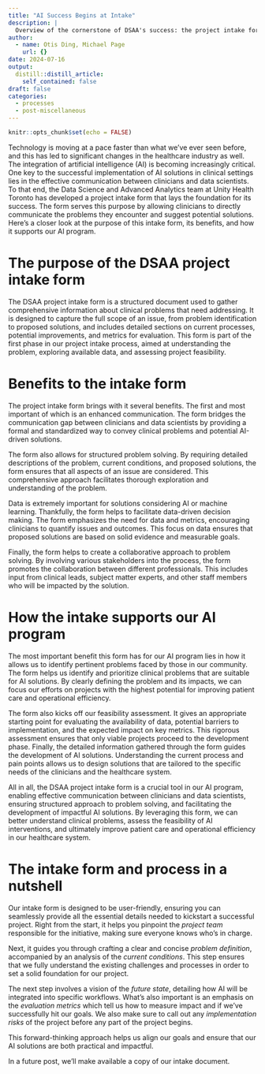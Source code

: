 ```yaml
---
title: "AI Success Begins at Intake"
description: |
  Overview of the cornerstone of DSAA's success: the project intake form
author:
  - name: Otis Ding, Michael Page
    url: {}
date: 2024-07-16
output:
  distill::distill_article:
    self_contained: false
draft: false
categories:
  - processes
  - post-miscellaneous
---
```



```r
knitr::opts_chunk$set(echo = FALSE)
```


Technology is moving at a pace faster than what we’ve ever seen before, and this has led to significant changes in the healthcare industry as well. The integration of artificial intelligence (AI) is becoming increasingly critical. One key to the successful implementation of AI solutions in clinical settings lies in the effective communication between clinicians and data scientists. To that end, the Data Science and Advanced Analytics team at Unity Health Toronto has developed a project intake form that lays the foundation for its success. The form serves this purpose by allowing clinicians to directly communicate the problems they encounter and suggest potential solutions. Here’s a closer look at the purpose of this intake form, its benefits, and how it supports our AI program.


# The purpose of the DSAA project intake form

The DSAA project intake form is a structured document used to gather comprehensive information about clinical problems that need addressing. It is designed to capture the full scope of an issue, from problem identification to proposed solutions, and includes detailed sections on current processes, potential improvements, and metrics for evaluation. This form is part of the first phase in our project intake process, aimed at understanding the problem, exploring available data, and assessing project feasibility.

# Benefits to the intake form

The project intake form brings with it several benefits. The first and most important of which is an enhanced communication. The form bridges the communication gap between clinicians and data scientists by providing a formal and standardized way to convey clinical problems and potential AI-driven solutions.

The form also allows for structured problem solving. By requiring detailed descriptions of the problem, current conditions, and proposed solutions, the form ensures that all aspects of an issue are considered. This comprehensive approach facilitates thorough exploration and understanding of the problem.


Data is extremely important for solutions considering AI or machine learning. Thankfully, the form helps to facilitate data-driven decision making. The form emphasizes the need for data and metrics, encouraging clinicians to quantify issues and outcomes. This focus on data ensures that proposed solutions are based on solid evidence and measurable goals.

Finally, the form helps to create a collaborative approach to problem solving. By involving various stakeholders into the process, the form promotes the collaboration between different professionals. This includes input from clinical leads, subject matter experts, and other staff members who will be impacted by the solution.

# How the intake supports our AI program


The most important benefit this form has for our AI program lies in how it allows us to identify pertinent problems faced by those in our community. The form helps us identify and prioritize clinical problems that are suitable for AI solutions. By clearly defining the problem and its impacts, we can focus our efforts on projects with the highest potential for improving patient care and operational efficiency.

The form also kicks off our feasibility assessment. It gives an appropriate starting point for evaluating the availability of data, potential barriers to implementation, and the expected impact on key metrics. This rigorous assessment ensures that only viable projects proceed to the development phase.
Finally, the detailed information gathered through the form guides the development of AI solutions. Understanding the current process and pain points allows us to design solutions that are tailored to the specific needs of the clinicians and the healthcare system.

All in all, the DSAA project intake form is a crucial tool in our AI program, enabling effective communication between clinicians and data scientists, ensuring structured approach to problem solving, and facilitating the development of impactful AI solutions. By leveraging this form, we can better understand clinical problems, assess the feasibility of AI interventions, and ultimately improve patient care and operational efficiency in our healthcare system.

# The intake form and process in a nutshell


Our intake form is designed to be user-friendly, ensuring you can seamlessly provide all the essential details needed to kickstart a successful project. Right from the start, it helps you pinpoint the *project team* responsible for the initiative, making sure everyone knows who’s in charge.

Next, it guides you through crafting a clear and concise *problem definition*, accompanied by an analysis of the *current conditions*. This step ensures that we fully understand the existing challenges and processes in order to set a solid foundation for our project.

The next step involves a vision of the *future state*, detailing how AI will be integrated into specific workflows. What’s also important is an emphasis on the *evaluation metrics* which tell us how to measure impact and if we've successfully hit our goals. We also make sure to call out any *implementation risks* of the project before any part of the project begins. 

This forward-thinking approach helps us align our goals and ensure that our AI solutions are both practical and impactful.


In a future post, we'll make available a copy of our intake document.
